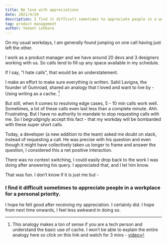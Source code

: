 ```yaml
---
title: Be lose with appreciations
date: 2021/4/29
description: I find it difficult sometimes to appreciate people in a workplace for a personal priority.
tag: product management
author: Vedant Lohbare
---
```


On my usual workdays, I am generally found jumping on one call having just left the other.

I work as a product manager and we have around 20 devs and 3 designers working with us. So calls tend to fill up any space available in my schedule.

If I say, "I hate calls", that would be an understatement.

I make an effort to make sure everything is written. Sahil Lavigna, the founder of Gumroad, shared an analogy that I loved and want to live by - Using writing as a cache. [^1]

But still, when it comes to resolving edge cases, 5 - 10 min calls work well. Sometimes, a lot of these calls even last less than a complete minute. Ahh. Frustrating. But I have no authority to mandate to stop requesting calls with me. So I begrudgingly accept this fact - that my workday will be bombarded with these super short calls.

Today, a developer (a new addition to the team) asked me doubt on slack, instead of requesting a call. He was precise with his question and even though it might have collectively taken us longer to frame and answer the question, I considered this a net positive interaction.

There was no context switching, I could easily drop back to the work I was doing after answering his query.
I appreciated that, and I let him know.

That was fun. I don’t know if it is just me but -

### I find it difficult sometimes to appreciate people in a workplace for a personal priority.

I hope he felt good after receiving my appreciation. I certainly did.
I hope from next time onwards, I feel less awkward in doing so.

[^1]: This analogy makes a ton of sense if you are a tech person and understand the basic use of cache. I won’t be able to explain the entire analogy here so click on this link and watch for 3 mins - [video](https://youtu.be/grXrGaT7DLw?t=823)
